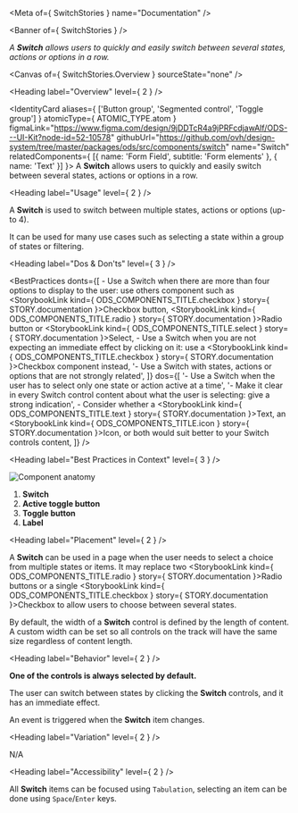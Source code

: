 
<Meta of={ SwitchStories } name="Documentation" />

<Banner of={ SwitchStories } />

_A **Switch** allows users to quickly and easily switch between several states, actions or options in a row._

<Canvas of={ SwitchStories.Overview } sourceState="none" />

<Heading label="Overview" level={ 2 } />

<IdentityCard aliases={ ['Button group', 'Segmented control', 'Toggle group'] }
              atomicType={ ATOMIC_TYPE.atom }
              figmaLink="https://www.figma.com/design/9jDDTcR4a9jPRFcdjawAlf/ODS---UI-Kit?node-id=52-10578"
              githubUrl="https://github.com/ovh/design-system/tree/master/packages/ods/src/components/switch"
              name="Switch"
              relatedComponents={ [{ name: 'Form Field', subtitle: 'Form elements' }, { name: 'Text' }] }>
  A **Switch** allows users to quickly and easily switch between several states, actions or options in a row.
</IdentityCard>

<Heading label="Usage" level={ 2 } />

A **Switch** is used to switch between multiple states, actions or options (up-to 4).

It can be used for many use cases such as selecting a state within a group of states or filtering.

<Heading label="Dos & Don'ts" level={ 3 } />

<BestPractices
  donts={[
    <span>- Use a Switch when there are more than four options to display to the user: use others component such as <StorybookLink kind={ ODS_COMPONENTS_TITLE.checkbox } story={ STORY.documentation }>Checkbox</StorybookLink> button, <StorybookLink kind={ ODS_COMPONENTS_TITLE.radio } story={ STORY.documentation }>Radio</StorybookLink> button or <StorybookLink kind={ ODS_COMPONENTS_TITLE.select } story={ STORY.documentation }>Select</StorybookLink></span>,
    <span>- Use a Switch when you are not expecting an immediate effect by clicking on it: use a <StorybookLink kind={ ODS_COMPONENTS_TITLE.checkbox } story={ STORY.documentation }>Checkbox</StorybookLink> component instead</span>,
    '- Use a Switch with states, actions or options that are not strongly related',
  ]}
  dos={[
    '- Use a Switch when the user has to select only one state or action active at a time',
    '- Make it clear in every Switch control content about what the user is selecting: give a strong indication',
    <span>- Consider whether a <StorybookLink kind={ ODS_COMPONENTS_TITLE.text } story={ STORY.documentation }>Text</StorybookLink>, an <StorybookLink kind={ ODS_COMPONENTS_TITLE.icon } story={ STORY.documentation }>Icon</StorybookLink>, or both would suit better to your Switch controls content</span>,
  ]}
/>

<Heading label="Best Practices in Context" level={ 3 } />

![Component anatomy](components/switch/anatomy.png "Component anatomy")

1. **Switch**
2. **Active toggle button**
3. **Toggle button**
4. **Label**

<Heading label="Placement" level={ 2 } />

A **Switch** can be used in a page when the user needs to select a choice from multiple states or items.
It may replace two <StorybookLink kind={ ODS_COMPONENTS_TITLE.radio } story={ STORY.documentation }>Radio</StorybookLink> buttons or a single <StorybookLink kind={ ODS_COMPONENTS_TITLE.checkbox } story={ STORY.documentation }>Checkbox</StorybookLink> to allow users to choose between several states.

By default, the width of a **Switch** control is defined by the length of content.
A custom width can be set so all controls on the track will have the same size regardless of content length.

<Heading label="Behavior" level={ 2 } />

**One of the controls is always selected by default.**

The user can switch between states by clicking the **Switch** controls, and it has an immediate effect.

An event is triggered when the **Switch** item changes.

<Heading label="Variation" level={ 2 } />

N/A

<Heading label="Accessibility" level={ 2 } />

All **Switch** items can be focused using `Tabulation`, selecting an item can be done using `Space`/`Enter` keys.
